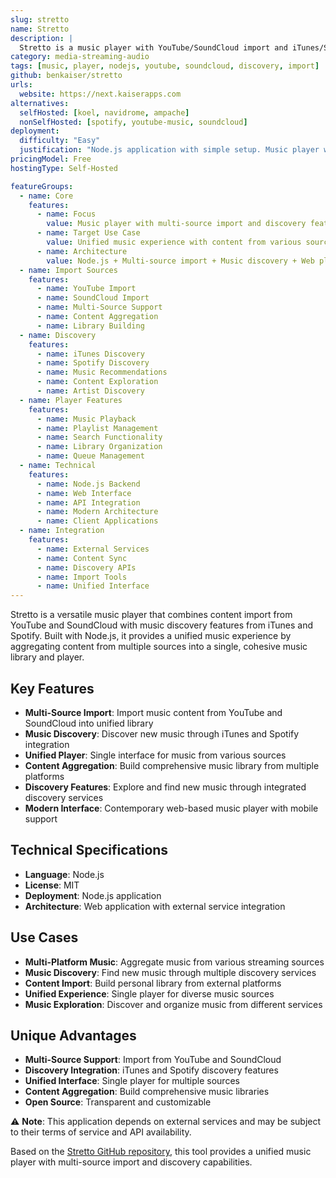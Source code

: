```yaml
---
slug: stretto
name: Stretto
description: |
  Stretto is a music player with YouTube/SoundCloud import and iTunes/Spotify discovery. Built with Node.js, it provides a unified music experience by importing content from various sources and offering music discovery features.
category: media-streaming-audio
tags: [music, player, nodejs, youtube, soundcloud, discovery, import]
github: benkaiser/stretto
urls:
  website: https://next.kaiserapps.com
alternatives:
  selfHosted: [koel, navidrome, ampache]
  nonSelfHosted: [spotify, youtube-music, soundcloud]
deployment:
  difficulty: "Easy"
  justification: "Node.js application with simple setup. Music player with external service integration for content import and discovery."
pricingModel: Free
hostingType: Self-Hosted

featureGroups:
  - name: Core
    features:
      - name: Focus
        value: Music player with multi-source import and discovery features
      - name: Target Use Case
        value: Unified music experience with content from various sources
      - name: Architecture
        value: Node.js + Multi-source import + Music discovery + Web player
  - name: Import Sources
    features:
      - name: YouTube Import
      - name: SoundCloud Import
      - name: Multi-Source Support
      - name: Content Aggregation
      - name: Library Building
  - name: Discovery
    features:
      - name: iTunes Discovery
      - name: Spotify Discovery
      - name: Music Recommendations
      - name: Content Exploration
      - name: Artist Discovery
  - name: Player Features
    features:
      - name: Music Playback
      - name: Playlist Management
      - name: Search Functionality
      - name: Library Organization
      - name: Queue Management
  - name: Technical
    features:
      - name: Node.js Backend
      - name: Web Interface
      - name: API Integration
      - name: Modern Architecture
      - name: Client Applications
  - name: Integration
    features:
      - name: External Services
      - name: Content Sync
      - name: Discovery APIs
      - name: Import Tools
      - name: Unified Interface
---
```


Stretto is a versatile music player that combines content import from YouTube and SoundCloud with music discovery features from iTunes and Spotify. Built with Node.js, it provides a unified music experience by aggregating content from multiple sources into a single, cohesive music library and player.

## Key Features

- **Multi-Source Import**: Import music content from YouTube and SoundCloud into unified library
- **Music Discovery**: Discover new music through iTunes and Spotify integration
- **Unified Player**: Single interface for music from various sources
- **Content Aggregation**: Build comprehensive music library from multiple platforms
- **Discovery Features**: Explore and find new music through integrated discovery services
- **Modern Interface**: Contemporary web-based music player with mobile support

## Technical Specifications

- **Language**: Node.js
- **License**: MIT
- **Deployment**: Node.js application
- **Architecture**: Web application with external service integration

## Use Cases

- **Multi-Platform Music**: Aggregate music from various streaming sources
- **Music Discovery**: Find new music through multiple discovery services
- **Content Import**: Build personal library from external platforms
- **Unified Experience**: Single player for diverse music sources
- **Music Exploration**: Discover and organize music from different services

## Unique Advantages

- **Multi-Source Support**: Import from YouTube and SoundCloud
- **Discovery Integration**: iTunes and Spotify discovery features
- **Unified Interface**: Single player for multiple sources
- **Content Aggregation**: Build comprehensive music libraries
- **Open Source**: Transparent and customizable

⚠️ **Note**: This application depends on external services and may be subject to their terms of service and API availability.

Based on the [Stretto GitHub repository](https://github.com/benkaiser/stretto), this tool provides a unified music player with multi-source import and discovery capabilities.
